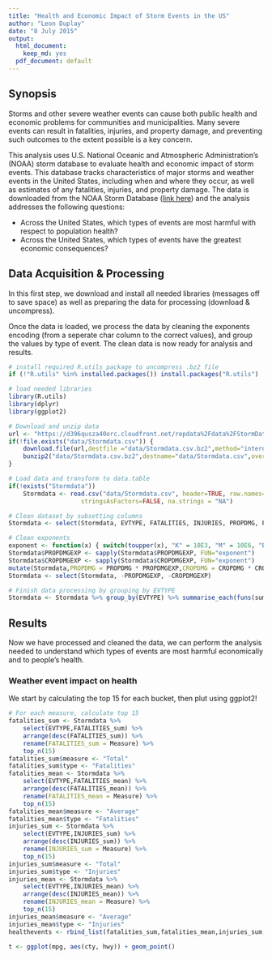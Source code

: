 ```yaml
---
title: "Health and Economic Impact of Storm Events in the US"
author: "Leon Duplay"
date: "8 July 2015"
output:
  html_document:
    keep_md: yes
  pdf_document: default
---
```


## Synopsis

Storms and other severe weather events can cause both public health and economic problems for communities and municipalities. Many severe events can result in fatalities, injuries, and property damage, and preventing such outcomes to the extent possible is a key concern.

This analysis uses U.S. National Oceanic and Atmospheric Administration's (NOAA) storm database to evaluate health and economic impact of storm events. This database tracks characteristics of major storms and weather events in the United States, including when and where they occur, as well as estimates of any fatalities, injuries, and property damage. The data is downloaded from the NOAA Storm Database ([link here](https://d396qusza40orc.cloudfront.net/repdata%2Fdata%2FStormData.csv.bz2)) and the analysis addresses the following questions:

* Across the United States, which types of events are most harmful with respect to population health?
* Across the United States, which types of events have the greatest economic consequences?

## Data Acquisition & Processing

In this first step, we download and install all needed libraries (messages off to save space) as well as preparing the data for processing (download & uncompress).

Once the data is loaded, we process the data by cleaning the exponents encoding (from a seperate char column to the correct values), and group the values by type of event. The clean data is now ready for analysis and results.

```r
# install required R.utils package to uncompress .bz2 file
if (!"R.utils" %in% installed.packages()) install.packages("R.utils")

# load needed libraries
library(R.utils)
library(dplyr)
library(ggplot2)
```

```r
# Download and unzip data
url <- "https://d396qusza40orc.cloudfront.net/repdata%2Fdata%2FStormData.csv.bz2"
if(!file.exists("data/Stormdata.csv")) {
    download.file(url,destfile ="data/Stormdata.csv.bz2",method="internal")
    bunzip2("data/Stormdata.csv.bz2",destname="data/Stormdata.csv",overwrite=TRUE)
}

# Load data and transform to data.table
if(!exists("Stormdata"))
    Stormdata <- read.csv("data/Stormdata.csv", header=TRUE, row.names=NULL, 
                    stringsAsFactors=FALSE, na.strings = "NA")

# Clean dataset by subsetting columns
Stormdata <- select(Stormdata, EVTYPE, FATALITIES, INJURIES, PROPDMG, PROPDMGEXP, CROPDMG, CROPDMGEXP)

# Clean exponents
exponent <- function(x) { switch(toupper(x), "K" = 10E3, "M" = 10E6, "B" = 10E9 , 1)}
Stormdata$PROPDMGEXP <- sapply(Stormdata$PROPDMGEXP, FUN="exponent")
Stormdata$CROPDMGEXP <- sapply(Stormdata$CROPDMGEXP, FUN="exponent")
mutate(Stormdata,PROPDMG = PROPDMG * PROPDMGEXP,CROPDMG = CROPDMG * CROPDMGEXP)
Stormdata <- select(Stormdata, -PROPDMGEXP, -CROPDMGEXP)

# Finish data processing by grouping by EVTYPE
Stormdata <- Stormdata %>% group_by(EVTYPE) %>% summarise_each(funs(sum,mean))
```

## Results

Now we have processed and cleaned the data, we can perform the analysis needed to understand which types of events are most harmful economically and to people's health.

### Weather event impact on health

We start by calculating the top 15 for each bucket, then plut using ggplot2!

```r
# For each measure, calculate top 15
fatalities_sum <- Stormdata %>% 
    select(EVTYPE,FATALITIES_sum) %>% 
    arrange(desc(FATALITIES_sum)) %>% 
    rename(FATALITIES_sum = Measure) %>%
    top_n(15)
fatalities_sum$measure <- "Total"
fatalities_sum$type <- "Fatalities"
fatalities_mean <- Stormdata %>% 
    select(EVTYPE,FATALITIES_mean) %>% 
    arrange(desc(FATALITIES_mean)) %>% 
    rename(FATALITIES_mean = Measure) %>%
    top_n(15)
fatalities_mean$measure <- "Average"
fatalities_mean$type <- "Fatalities"
injuries_sum <- Stormdata %>% 
    select(EVTYPE,INJURIES_sum) %>% 
    arrange(desc(INJURIES_sum)) %>% 
    rename(INJURIES_sum = Measure) %>%
    top_n(15)
injuries_sum$measure <- "Total"
injuries_sum$type <- "Injuries"
injuries_mean <- Stormdata %>% 
    select(EVTYPE,INJURIES_mean) %>% 
    arrange(desc(INJURIES_mean)) %>%
    rename(INJURIES_mean = Measure) %>%
    top_n(15)
injuries_mean$measure <- "Average"
injuries_mean$type <- "Injuries"
healthevents <- rbind_list(fatalities_sum,fatalities_mean,injuries_sum,injuries_mean)
```

```r
t <- ggplot(mpg, aes(cty, hwy)) + geom_point()
```

